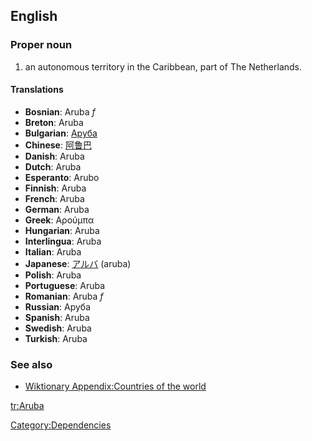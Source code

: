 ==English==

===Proper noun===
# an autonomous territory in the Caribbean, part of The Netherlands.

====Translations====
*'''Bosnian''': Aruba ''f''
*'''Breton''': Aruba
*'''Bulgarian''': [[Аруба]]
*'''Chinese''': [[阿鲁巴]]
*'''Danish''': Aruba
*'''Dutch''': Aruba
*'''Esperanto''': Arubo
*'''Finnish''': Aruba
*'''French''': Aruba
*'''German''': Aruba
*'''Greek''': Αρούμπα
*'''Hungarian''': Aruba
*'''Interlingua''': Aruba
*'''Italian''': Aruba
*'''Japanese''': [[アルバ]] (aruba)
*'''Polish''': Aruba
*'''Portuguese''': Aruba
*'''Romanian''': Aruba ''f''
*'''Russian''': Аруба
*'''Spanish''': Aruba
*'''Swedish''': Aruba
*'''Turkish''': Aruba

===See also===
*[[Wiktionary Appendix:Countries of the world]]

{{Wikipedia}}

[[Category:Dependencies]]

[[tr:Aruba]]